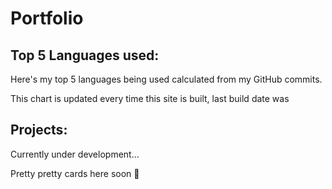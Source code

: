 
# Portfolio

## Top 5 Languages used:

Here's my top 5 languages being used calculated from my GitHub
commits.

This chart is updated every time this site is built, last build date
was <UpdatedDate />

<TopLanguages />

## Projects:

Currently under development...

Pretty pretty cards here soon 👀

<!-- <Projects /> -->
